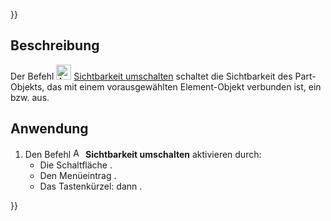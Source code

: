 {{UnfinishedDocu{{#translation:}}}}
<languages/>

{{Docnav/de
|[[Assembly3_LockMover/de|Bewegung verhindern]]
|[[Assembly3_TracePartMove/de|Bewegung aufzeichnen]]
|[[Assembly3_Workbench/de|Assembly3]]
|IconL=Assembly_LockMover.svg‎‎
|IconR=Assembly_Trace.svg‎‎
|IconC=Assembly3_workbench_icon.svg
}}

{{GuiCommand/de
|Name=Assembly3 TogglePartVisibility
|Name/de=Assembly3 SichtbarkeitUmschalten
|Icon=Assembly_TogglePartVisibility.svg‎‎
|MenuLocation=Assembly3 → Toggle part visibility
|Workbenches=[[Assembly3_Workbench/de|Assembly3]]
|Shortcut={{KEY|A}} dann {{KEY|Space}}
}}

<span id="Description"></span>
==Beschreibung==

Der Befehl [[Image:Assembly_TogglePartVisibility.svg|24px]] [[Assembly3_TogglePartVisibility/de|Sichtbarkeit umschalten]] schaltet die Sichtbarkeit des Part-Objekts, das mit einem vorausgewählten Element-Objekt verbunden ist, ein bzw. aus.

<span id="Usage"></span>
==Anwendung==

# Den Befehl [[Image:Assembly_TogglePartVisibility.svg|16px]] '''Sichtbarkeit umschalten''' aktivieren durch:
#* Die Schaltfläche {{Button|[[Image:Assembly_TogglePartVisibility.svg|16px]] [[Assembly3_TogglePartVisibility/de|Sichtbarkeit umschalten]]}}.
#* Den Menüeintrag {{MenuCommand|Assembly3 → [[Image:Assembly_TogglePartVisibility.svg|16px]] Sichtbarkeit umschalten}}.
#* Das Tastenkürzel: {{KEY|A}} dann {{KEY|Space}}.


{{Docnav/de
|[[Assembly3_LockMover/de|Bewegung verhindern]]
|[[Assembly3_TracePartMove/de|Bewegung aufzeichnen]]
|[[Assembly3_Workbench/de|Assembly3]]
|IconL=Assembly_LockMover.svg‎‎
|IconR=Assembly_Trace.svg‎‎
|IconC=Assembly3_workbench_icon.svg
}}

{{Userdocnavi{{#translation:}}}}
